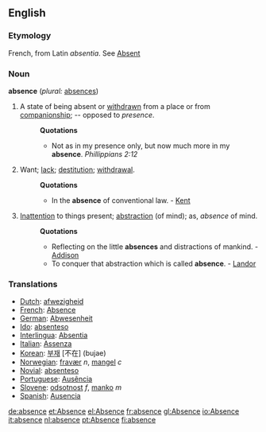 ==English==

===Etymology===
French, from Latin ''absentia''. See [[Absent]]

===Noun===
'''absence'''  (''plural:'' [[absences]])
#A state of being absent or [[withdrawn]] from a place or from [[companionship]]; -- opposed to ''presence''.
#:'''Quotations'''
#:*Not as in my presence only, but now much more in my '''absence'''. ''Phillippians 2:12''
#Want; [[lack]]; [[destitution]]; [[withdrawal]].
#:'''Quotations'''
#:*In the '''absence''' of conventional law. - [[Kent]]
#[[Inattention]] to things present; [[abstraction]] (of mind); as, ''absence'' of mind.
#:'''Quotations'''
#:*Reflecting on the little '''absences''' and distractions of mankind. - [[Addison]]
#:*To conquer that abstraction which is called '''absence'''. - [[Landor]]

===Translations===
*[[Dutch]]: [[afwezigheid]]
*[[French]]: [[Absence]]
*[[German]]: [[Abwesenheit]]
*[[Ido]]: [[absenteso]]
*[[Interlingua]]: [[Absentia]]
*[[Italian]]: [[Assenza]]
*[[Korean]]: [[부재]] [不在] (bujae)
*[[Norwegian]]: [[fravær]] ''n'', [[mangel]] ''c''
*[[Novial]]: [[absenteso]]
*[[Portuguese]]: [[Ausência]]
*[[Slovene]]: [[odsotnost]] ''f'', [[manko]] ''m''
*[[Spanish]]: [[Ausencia]]
[[de:absence]]
[[et:Absence]]
[[el:Absence]]
[[fr:absence]]
[[gl:Absence]]
[[io:Absence]]
[[it:absence]]
[[nl:absence]]
[[pt:Absence]]
[[fi:absence]]